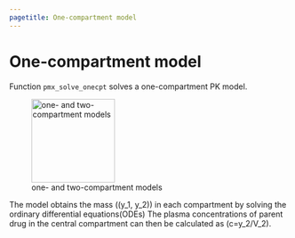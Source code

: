 ```yaml
---
pagetitle: One-compartment model
---
```


# One-compartment model

Function `pmx_solve_onecpt` solves a one-compartment PK
model.

![one- and two-compartment models](../img/cptModels.png){width=150 .lightbox}


The model obtains the mass \((y_1, y_2)\) in each compartment
by solving the ordinary differential equations(ODEs)
\begin{align}\label{eq:onecpt}
  y_1' &= -k_a y_1, \\
  y_2' &= k_a y_1 - \left(\frac{CL}{V_2} + \frac{Q}{V_2}\right) y_2.
\end{align}
The plasma concentrations of parent drug in the central compartment
can then be calculated as \(c=y_2/V_2\).

<!-- \begin{figure}[htbp] -->
<!-- \centering -->
<!-- \includegraphics[width=1.5in]{./graphics/cptModels.png} -->
<!-- \caption{\label{one_two_cpt_models}One and two compartment models with first order absorption implemented in Torsten.} -->
<!-- \end{figure} -->

<!-- \subsection{Usage} -->
<!-- \label{sec:orgf3012f2} -->
<!-- \begin{minted}[breaklines=true,fontsize=\footnotesize,breakanywhere=true]{stan} -->
<!-- matrix = pmx_solve_onecpt(time, amt, rate, ii, evid, cmt, addl, ss, theta [, biovar, tlag ] ) -->
<!-- \end{minted} -->

<!-- \subsection{Arguments} -->
<!-- \label{sec:org10352e3} -->
<!-- See Tables in Section \ref{sec:org02ca7f5}. -->
<!-- \subsection{Return value} -->
<!-- \label{sec:org649e9bd} -->
<!-- An \texttt{ncmt}-by-\texttt{nt} matrix, where \texttt{nt} is the number of time steps and \texttt{ncmt=2} is the number of compartments. -->
<!-- \subsection{Note} -->
<!-- \label{sec:org83e8503} -->
<!-- \begin{itemize} -->
<!-- \item ODE Parameters \texttt{theta} should consist of \(CL\), \(V_2\), \(k_a\), in that order. -->
<!-- \item \texttt{biovar} and \texttt{tlag} are optional, so that the following are allowed: -->
<!-- \end{itemize} -->
<!-- \begin{minted}[breaklines=true,fontsize=\footnotesize,breakanywhere=true]{stan} -->
<!-- pmx_solve_onecpt(..., theta); -->
<!-- pmx_solve_onecpt(..., theta, biovar); -->
<!-- pmx_solve_onecpt(..., theta, biovar, tlag); -->
<!-- \end{minted} -->
<!-- \begin{itemize} -->
<!-- \item Setting \(k_a = 0\) eliminates the first-order absorption. -->
<!-- \end{itemize} -->
